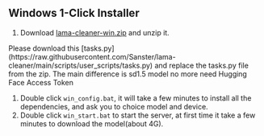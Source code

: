 
## Windows 1-Click Installer

1. Download [lama-cleaner-win.zip](https://github.com/Sanster/lama-cleaner/releases/download/win_one_click_installer/lama-cleaner-win.zip) and unzip it.

<Callout type="info" emoji="ℹ️">
  Please download this
  [tasks.py](https://raw.githubusercontent.com/Sanster/lama-cleaner/main/scripts/user_scripts/tasks.py)
  and replace the tasks.py file from the zip. The main difference is sd1.5 model
  no more need Hugging Face Access Token
</Callout>

1. Double click `win_config.bat`, it will take a few minutes to install all the dependencies, and ask you to choice model and device.
1. Double click `win_start.bat` to start the server, at first time it take a few minutes to download the model(about 4G).
